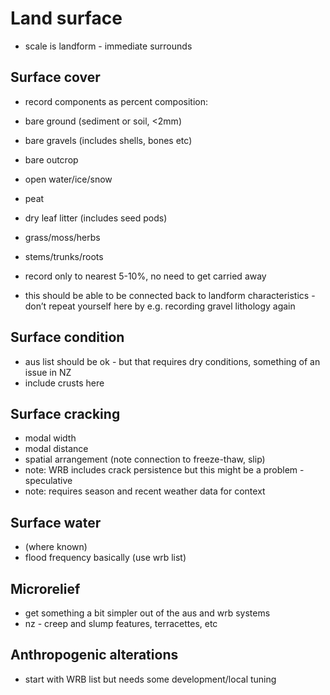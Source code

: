 # Land surface

-   scale is landform - immediate surrounds

## Surface cover

-   record components as percent composition:

-   bare ground (sediment or soil, \<2mm)

-   bare gravels (includes shells, bones etc)

-   bare outcrop

-   open water/ice/snow

-   peat

-   dry leaf litter (includes seed pods)

-   grass/moss/herbs

-   stems/trunks/roots

-   record only to nearest 5-10%, no need to get carried away

-   this should be able to be connected back to landform characteristics - don't repeat yourself here by e.g. recording gravel lithology again

## Surface condition

-   aus list should be ok - but that requires dry conditions, something of an issue in NZ
-   include crusts here

## Surface cracking

-   modal width
-   modal distance
-   spatial arrangement (note connection to freeze-thaw, slip)
-   note: WRB includes crack persistence but this might be a problem - speculative
-   note: requires season and recent weather data for context

## Surface water

-   (where known)
-   flood frequency basically (use wrb list)

## Microrelief

-   get something a bit simpler out of the aus and wrb systems
-   nz - creep and slump features, terracettes, etc

## Anthropogenic alterations

-   start with WRB list but needs some development/local tuning
